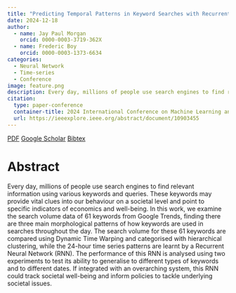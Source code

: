 ```yaml
---
title: "Predicting Temporal Patterns in Keyword Searches with Recurrent Neural Networks — Phenotyping Human Behaviour from Search Engine Usage"
date: 2024-12-18
author: 
  - name: Jay Paul Morgan
    orcid: 0000-0003-3719-362X
  - name: Frederic Boy
    orcid: 0000-0003-1373-6634
categories:
  - Neural Network
  - Time-series
  - Conference
image: feature.png
description: Every day, millions of people use search engines to find relevant information using various keywords and queries. These keywords may provide vital clues into our behaviour on a societal level and point to specific indicators of economics and well-being. In this work, we examine the search volume data of 61 keywords from Google Trends, finding there are three main morphological patterns of how keywords are used in searches throughout the day. 
citation:
  type: paper-conference
  container-title: 2024 International Conference on Machine Learning and Applications (ICMLA) 
  url: https://ieeexplore.ieee.org/abstract/document/10903455
---
```


[<i class="ai obp"></i>PDF](https://ieeexplore.ieee.org/abstract/document/10903455){.btn .btn-outline-primary .btn role="button" data-toggle="tooltip"} [<i class="ai ai-google-scholar"></i> Google Scholar](https://scholar.google.com/citations?view_op=view_citation&hl=en&user=AO1az5YAAAAJ&citation_for_view=AO1az5YAAAAJ:M3NEmzRMIkIC){.btn .btn-outline-primary .btn role="button" data-toggle="tooltip"} [Bibtex](bibtex.bib "Here's a tooltip"){.btn .btn-outline-primary .btn role="button" data-toggle="tooltip"}

# Abstract

Every day, millions of people use search engines to find relevant information using various keywords and queries. These keywords may provide vital clues into our behaviour on a societal level and point to specific indicators of economics and well-being. In this work, we examine the search volume data of 61 keywords from Google Trends, finding there are three main morphological patterns of how keywords are used in searches throughout the day. The search volume for these 61 keywords are compared using Dynamic Time Warping and categorised with hierarchical clustering, while the 24-hour time series patterns are learnt by a Recurrent Neural Network (RNN). The performance of this RNN is analysed using two experiments to test its ability to generalise to different types of keywords and to different dates. If integrated with an overarching system, this RNN could track societal well-being and inform policies to tackle underlying societal issues.
